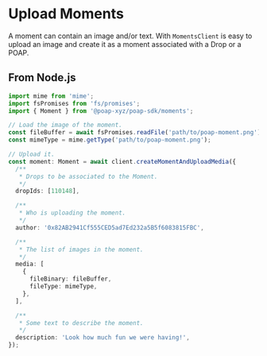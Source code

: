 # Upload Moments

A moment can contain an image and/or text. With `MomentsClient` is easy to
upload an image and create it as a moment associated with a Drop or a POAP.

## From Node.js

```typescript
import mime from 'mime';
import fsPromises from 'fs/promises';
import { Moment } from '@poap-xyz/poap-sdk/moments';

// Load the image of the moment.
const fileBuffer = await fsPromises.readFile('path/to/poap-moment.png');
const mimeType = mime.getType('path/to/poap-moment.png');

// Upload it.
const moment: Moment = await client.createMomentAndUploadMedia({
  /**
   * Drops to be associated to the Moment.
   */
  dropIds: [110148],

  /**
   * Who is uploading the moment.
   */
  author: '0x82AB2941Cf555CED5ad7Ed232a5B5f6083815FBC',

  /**
   * The list of images in the moment.
   */
  media: [
    {
      fileBinary: fileBuffer,
      fileType: mimeType,
    },
  ],

  /**
   * Some text to describe the moment.
   */
  description: 'Look how much fun we were having!',
});
```
